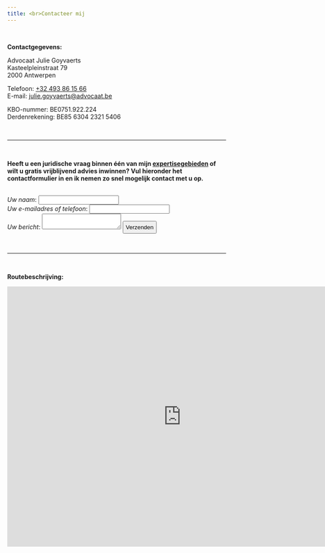 ```yaml
---
title: <br>Contacteer mij
---
```


<br>

**Contactgegevens:**

Advocaat Julie Goyvaerts<br> Kasteelpleinstraat 79<br>2000 Antwerpen<br>

Telefoon: <a href="tel:0032493861566">+32 493 86 15 66</a><br>E-mail: <a href="mailto:julie.goyvaerts@advocaat.be">julie.goyvaerts@advocaat.be</a><br>

KBO-nummer: BE0751.922.224<br>Derdenrekening: BE85 6304 2321 5406<br>

<br>

------------------------------------------------------------------------

<br>

**Heeft u een juridische vraag binnen één van mijn <a href = "/expertise.qmd">expertisegebieden</a> of wilt u gratis vrijblijvend advies inwinnen? Vul hieronder het contactformulier in en ik nemen zo snel mogelijk contact met u op.**

```{=html}
<div class="custom-form">
  <form action="https://api.web3forms.com/submit" method="POST">
      <input type="hidden" name="access_key" value="625e61a1-5f6b-4820-8987-f9490ce5345b">
      <input type="hidden" name="subject" value="Bericht via website contact formulier">
      
      <label for="name"><br><i>Uw naam</i>:</label>
      <input type="text" id="name" name="name" required>
      
      <label for="email"><br><i>Uw e-mailadres of telefoon</i>:</label>
      <input type="message" id="email" name="email" required>
      
      <label for="message"><br><i>Uw bericht</i>:</label>
      <textarea id="message" name="message" required></textarea>
      
      <button class="btn btn-primary" type="submit" style="padding: 5px 5px; text-transform: none;">Verzenden</button>
  </form>
</div>
```

<br>

------------------------------------------------------------------------

<br>

**Routebeschrijving:**

```{=html}
<div class="maps">
  <iframe src="https://www.google.com/maps/embed?pb=!1m18!1m12!1m3!1d2499.530304329548!2d4.400008713128004!3d51.20930593231731!2m3!1f0!2f0!3f0!3m2!1i1024!2i768!4f13.1!3m3!1m2!1s0x47c3f6ef7fee1cf9%3A0xcb88e39f7e8897a7!2sKasteelpleinstraat%2079%2C%202000%20Antwerpen!5e0!3m2!1sen!2sbe!4v1693425129390!5m2!1sen!2sbe" width="800" height="600" style="border:0;" allowfullscreen="" loading="lazy" referrerpolicy="no-referrer-when-downgrade"></iframe>
</div>
```
